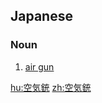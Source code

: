 ==Japanese==
{{ja-kanjitab|空|気|銃}}

===Noun===
{{ja-noun|くうきじゅう}}

# [[air gun]]

[[hu:空気銃]]
[[zh:空気銃]]